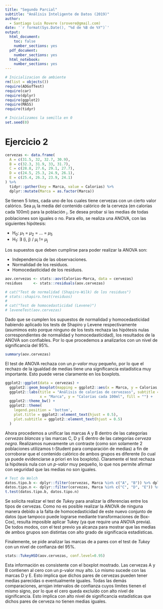 ```yaml
---
title: "Segundo Parcial"
subtitle: "Análisis Inteligente de Datos (2019)"
author:
  - Santiago Luis Rovere (srovere@gmail.com)
date: '`r format(Sys.Date(), "%d de %B de %Y")`'
output:
  html_document:
    toc: false
    number_sections: yes
  pdf_document:
    number_sections: yes
  html_notebook:
    number_sections: yes
---
```


```r
# Inicializacion de ambiente
rm(list = objects())
require(ADGofTest)
require(car)
require(dplyr)
require(ggplot2)
require(MASS)
require(tidyr)

# Inicializamos la semilla en 0
set.seed(0)
```

# Ejercicio 2

```r
cervezas <- data.frame(
  A = c(31.5, 32, 32.7, 30.9),
  B = c(32.3, 31.9, 33, 31.7),
  C = c(28.8, 27.6, 29.1, 27.7),
  D = c(24.5, 25.3, 24.9, 26.1),
  E = c(25.4, 26.3, 23.9, 24.1)
) %>%
  tidyr::gather(key = Marca, value = Calorias) %>%
  dplyr::mutate(Marca = as.factor(Marca))
```

Se tienen 5 lotes, cada uno de los cuales tiene cervezas con un cierto valor calórico. Sea $\mu$<sub>i</sub> la media del contenido calórico de la cerveza (en calorías cada 100ml) para la población <sub>i</sub>. Se desea probar si las medias de todas poblaciones son iguales o no. Para ello, se realiza una ANOVA, con las siguientes hipótesis:

  * H<sub>0</sub>: $\mu$<sub>1</sub> = $\mu$<sub>2</sub> = ... = $\mu$<sub>5</sub>
  * H<sub>1</sub>: $\exists$ (i, j) / $\mu$<sub>i</sub> != $\mu$<sub>j</sub>
  
Los supuestos que deben cumplirse para poder realizar la ANOVA son:

  * Independencia de las observaciones.
  * Normalidad de los residuos.
  * Homocedasticidad de los residuos.
  
```r
aov.cervezas <- stats::aov(Calorias~Marca, data = cervezas)
residuos     <- stats::residuals(aov.cervezas)

# cat("Test de normalidad (Shapiro-Wilk) de los residuos")
# stats::shapiro.test(residuos)
# 
# cat("Test de homocedasticidad (Levene)")
# leveneTest(aov.cervezas)
```

Dado que se cumplen los supuestos de normalidad y homocedasticidad habiendo aplicado los tests de Shapiro y Levene respectivamente (asumimos esto porque ninguno de los tests rechaza las hipótesis nulas correspondientes de normalidad y homocedasticidad), los resultados de la ANOVA son confiables. Por lo que procedemos a analizarlos con un nivel de significancia del 95%.

```r
summary(aov.cervezas)
```

El test de ANOVA rechaza con un *p-valor* muy pequeño, por lo que el rechazo de la igualdad de medias tiene una significancia estadística muy importante. Esto puede verse claramente en los boxplots.

```r
ggplot2::ggplot(data = cervezas) +
  ggplot2::geom_boxplot(mapping = ggplot2::aes(x = Marca, y = Calorias, fill = Marca), show.legend = FALSE) +
  ggplot2::labs(title = "Análisis de calorías de cervezass", subtitle = "Comparación por marca", 
                x = "Marca", y = "Calorías cada 100ml", fill = "") +
  ggplot2::theme_bw() +
  ggplot2::theme(
    legend.position = 'bottom',
    plot.title = ggplot2::element_text(hjust = 0.5),
    plot.subtitle = ggplot2::element_text(hjust = 0.5)
  )
```

Ahora procedemos a unificar las marcas A y B dentro de las categorías *cervezas blancas* y las marcas C, D y E dentro de las categorías *cerveza negra*. Realizamos nuevamente un contraste (como son solamente 2 poblaciones utilizamos t-Student para comparación de medias) a fin de corroborar que el contenido calórico de ambos grupos es diferente (lo cual ya puede evidenciarse a priori en los boxplots). Claramente el test rechaza la hipótesis nula con un *p-valor* muy pequeño, lo que nos permite afirmar con seguridad que las medias no son iguales.

```r
# Test de Welch
datos.tipo.b <- dplyr::filter(cervezas, Marca %in% c("A", "B")) %>% dplyr::pull(Calorias)
datos.tipo.n <- dplyr::filter(cervezas, Marca %in% c("C", "D", "E")) %>% dplyr::pull(Calorias)
t.test(datos.tipo.b, datos.tipo.n)
```

Se solicita realizar el test de *Tukey* para analizar la diferencias entre los tipos de cervezas. Como no es posible realizar la ANOVA de ninguna manera debido a la falta de homocedasticidad de este nuevo conjunto de datos (que tampoco puede lograrse mediante transformaciones de Box-Cox), resulta imposible aplicar Tukey (ya que require una ANOVA previa). De todos modos, con el test previo ya alcanza para mostrar que las medias de ambos grupos son distintas con alto grado de significacia estadísticas.

Finalemente, se pide analizar las marcas de a pares con el test de *Tukey* con un nivel de confianza del 95%.

```r
stats::TukeyHSD(aov.cervezas, conf.level=0.95)
```

Esta información es consistente con el boxplot mostrado. Las cervezas A y B contienen al cero con un p-valor muy alto. Lo mismo sucede con las marcas D y E. Esto implica que dichos pares de cervezas pueden tener medias parecidas o eventualmente iguales. Todas las demás comparaciones, arrojan intervalos de confianza cuyos límites tienen el mismo signo, por lo que el cero queda excluído con alto nivel de significancia. Esto implica con alto nivel de significancia estadísticas que dichos pares de cerveza no tienen medias iguales.
